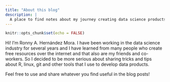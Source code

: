 ```yaml
---
title: "About this blog"
description: |
  A place to find notes about my journey creating data science products
---
```


```r
knitr::opts_chunk$set(echo = FALSE)
```


Hi! I'm Ronny A. Hernández Mora. I have been working in the data science industry
for several years and I have learned from many people who create free resources
over the internet and that also are my friends and co-workers. So I decided to
be more serious about sharing tricks and tips about R, linux, git and other tools
that I use to develop data products.

Feel free to use and share whatever you find useful in the blog posts! 
